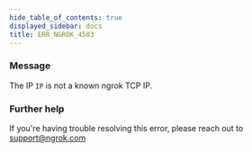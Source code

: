 ```yaml
---
hide_table_of_contents: true
displayed_sidebar: docs
title: ERR_NGROK_4503
---
```


### Message

The IP `IP` is not a known ngrok TCP IP.

### Further help

If you're having trouble resolving this error, please reach out to [support@ngrok.com](mailto:support@ngrok.com?subject=Help%20with%20ERR_NGROK_4503)
